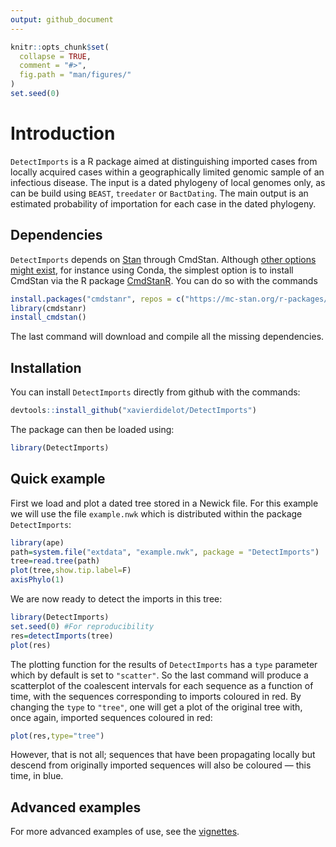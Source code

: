 ```yaml
---
output: github_document
---
```


<!-- README.md is generated from README.Rmd. Please edit that file -->

```r
knitr::opts_chunk$set(
  collapse = TRUE,
  comment = "#>",
  fig.path = "man/figures/"
)
set.seed(0)
```

# Introduction

`DetectImports` is a R package aimed at distinguishing imported cases from locally acquired cases within a geographically limited genomic sample of an infectious disease. The input is a dated phylogeny of local genomes only, as can be build using `BEAST`, `treedater` or `BactDating`. The main output is an estimated probability of importation for each case in the dated phylogeny.

## Dependencies

`DetectImports` depends on [Stan](https://mc-stan.org/) through CmdStan. Although [other options might exist](https://mc-stan.org/docs/cmdstan-guide/cmdstan-installation.html), for instance using Conda, the simplest option is to install CmdStan via the R package [CmdStanR](https://mc-stan.org/cmdstanr/). You can do so with the commands
```r
install.packages("cmdstanr", repos = c("https://mc-stan.org/r-packages/", getOption("repos")))
library(cmdstanr)
install_cmdstan()
```
The last command will download and compile all the missing dependencies.

## Installation

You can install `DetectImports` directly from github with the commands:

```r
devtools::install_github("xavierdidelot/DetectImports")
```

The package can then be loaded using:
```r
library(DetectImports)
```

## Quick example

First we load and plot a dated tree stored in a Newick file. For this example we will use the file `example.nwk` which is distributed within the package `DetectImports`:

```r
library(ape)
path=system.file("extdata", "example.nwk", package = "DetectImports")
tree=read.tree(path)
plot(tree,show.tip.label=F)
axisPhylo(1)
```

We are now ready to detect the imports in this tree:

```r
library(DetectImports)
set.seed(0) #For reproducibility
res=detectImports(tree)
plot(res)
```

The plotting function for the results of `DetectImports` has a `type` parameter which by default is set to `"scatter"`. So the last command will produce a scatterplot of the coalescent intervals for each sequence as a function of time, with the sequences corresponding to imports coloured in red. By changing the `type` to `"tree"`, one will get a plot of the original tree with, once again, imported sequences coloured in red:

```r
plot(res,type="tree")
```

However, that is not all; sequences that have been propagating locally but descend from originally imported sequences will also be coloured &mdash; this time, in blue.

## Advanced examples

For more advanced examples of use, see the [vignettes](https://github.com/xavierdidelot/DetectImports/tree/master/vignettes).

